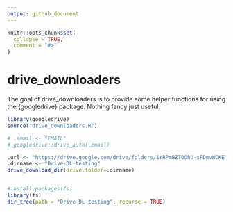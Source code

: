 ```yaml
---
output: github_document
---
```


<!-- README.md is generated from README.Rmd. Please edit that file -->

```r
knitr::opts_chunk$set(
  collapse = TRUE,
  comment = "#>"
)
```

# drive_downloaders

<!-- badges: start -->
<!-- badges: end -->

The goal of drive_downloaders is to provide some helper functions for using the
{googledrive} package. Nothing fancy just useful.

```r
library(googledrive)
source("drive_downloaders.R")

# .email <- "EMAIL"
# googledrive::drive_auth(.email)

.url <- "https://drive.google.com/drive/folders/1rRPmBZT0OhU-sFDmvWCKEMiYt7Tqh8aM"
.dirname <- "Drive-DL-testing"
drive_download_dir(drive.folder=.dirname)


#install.packages(fs)
library(fs)
dir_tree(path = "Drive-DL-testing", recurse = TRUE)


```

